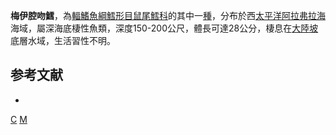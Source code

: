 {{Speciesbox
| taxon = Coelorinchus mayiae
| status = NE
| status_system = iucn3.1
| trend = unknow
| binomial_authority = [[Iwamoto|Iwamoto]] & [[Williams|Williams]], 1999
| synonyms = *''Caelorinchus mayiae'', Iwamoto & Williams, 1999 
}}
'''梅伊腔吻鱈'''，為[[輻鰭魚綱|輻鰭魚綱]][[鱈形目|鱈形目]][[鼠尾鱈科|鼠尾鱈科]]的其中一[[種|種]]，分布於西[[太平洋|太平洋]][[阿拉弗拉海|阿拉弗拉海]]海域，屬深海底棲性魚類，深度150-200公尺，體長可達28公分，棲息在[[大陸坡|大陸坡]]底層水域，生活習性不明。

==参考文献==
*{{FishBase_species|genus=Coelorinchus|species=mayiae|year=2015|month=11}}

{{taxonbar}}
[[Category:1999年描述的鱼类|C]]
[[Category:腔吻鱈屬|M]]